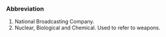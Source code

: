 ===Abbreviation===

#National Broadcasting Company. 
#Nuclear, Biological and Chemical. Used to refer to weapons.